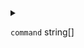 
<details>
<summary>

`command`  <span class="config-field-type">string[]</span> 

</summary>

Command to replace the starting command for the kaniko container

</details>
